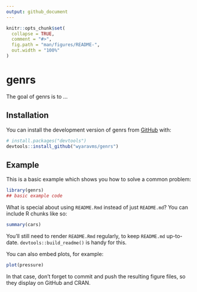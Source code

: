 ```yaml
---
output: github_document
---
```


<!-- README.md is generated from README.Rmd. Please edit that file -->

```r
knitr::opts_chunk$set(
  collapse = TRUE,
  comment = "#>",
  fig.path = "man/figures/README-",
  out.width = "100%"
)
```

# genrs

<!-- badges: start -->
<!-- badges: end -->

The goal of genrs is to ...

## Installation

You can install the development version of genrs from [GitHub](https://github.com/) with:

``` r
# install.packages("devtools")
devtools::install_github("wyaravms/genrs")
```

## Example

This is a basic example which shows you how to solve a common problem:

```r
library(genrs)
## basic example code
```

What is special about using `README.Rmd` instead of just `README.md`? You can include R chunks like so:

```r
summary(cars)
```

You'll still need to render `README.Rmd` regularly, to keep `README.md` up-to-date. `devtools::build_readme()` is handy for this.

You can also embed plots, for example:

```r
plot(pressure)
```

In that case, don't forget to commit and push the resulting figure files, so they display on GitHub and CRAN.
